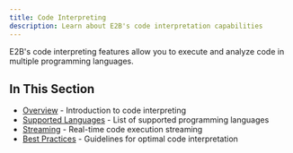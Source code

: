 ```yaml
---
title: Code Interpreting
description: Learn about E2B's code interpretation capabilities
---
```


E2B's code interpreting features allow you to execute and analyze code in multiple programming languages.

## In This Section

- [Overview](/docs/code-interpreting/overview) - Introduction to code interpreting
- [Supported Languages](/docs/code-interpreting/supported-languages) - List of supported programming languages
- [Streaming](/docs/code-interpreting/streaming) - Real-time code execution streaming
- [Best Practices](/docs/code-interpreting/best-practices) - Guidelines for optimal code interpretation
